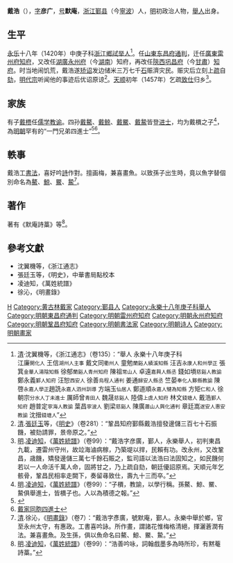 {{Otheruses|other=名为戴浩的其他人物|戴浩}}
{{明清人物信息框
| 姓名 = 戴浩
| 原名 = 
| 圖片名稱 = 
| 圖片大小 = 
| 圖片說明 = 
| 最高職務 = 陝西鞏昌府知府
| 國家 = 大明
| 爵位 = 
| 籍貫 = [[浙江|浙江]][[鄞縣|鄞縣]]
| 族裔 = 漢族
| 字號 = 字彥廣，號默庵
| 室名 = 
| 諡號 = 
| 出生日期 = [[洪武|洪武]]二十四年（1391年）
| 出生地點 = [[浙江|浙江]][[鄞縣|鄞縣]]
| 逝世日期 = [[成化|成化]]十九年（1483年）
| 逝世地點 = [[浙江|浙江]][[鄞縣|鄞縣]]
| 墓葬 = 
| 配偶 = 
| 親屬 = [[戴檟|戴檟]]（子）<br />[[戴鰲|戴鰲]]、[[戴鲸|戴鲸]]、[[戴鱀|戴鱀]]、[[戴䲀|戴䲀]]（孫）
| 出身 = 
*永樂十八年庚子科舉人
| 經歷 = 
| 著作 = *著有《默庵詩藁》等
}}

'''戴浩'''（{{bd|1391年||1483年|catIdx=D戴}}），[[表字|字]]'''彦广'''，[[号|号]]'''默庵'''，[[浙江|浙江]][[鄞县|鄞县]]（今[[寧波|寧波]]）人，[[明|明]]初政治人物，[[舉人|舉人]]出身。

== 生平 ==
[[永樂_(明朝)|永乐]]十八年（1420年）中庚子科[[浙江|浙江]][[鄉試|鄉試]][[举人|举人]]<ref>[[清|清]]·沈翼機等，《浙江通志》（卷135）：“舉人
永樂十八年庚子科<br />江廉<small>開化人</small> 王信<small>湖州人主事</small> 戴文同<small>衢州人</small> 童勉<small>蘭谿人績溪知縣</small> 汪吉<small>永康人和州學正</small> 張箕<small>金華人湯陰知縣</small> 徐郁<small>蘭谿人青州知府</small> 陳祖<small>常山人</small> 卓遠<small>嘉興人縣丞</small> 錢如塤<small>慈谿人教諭</small> 鄭永義<small>鄞人知府</small> 汪恕<small>西安人</small> 徐善<small>烏程人通判</small> 姜通<small>歸安人縣丞</small> 竺晏<small>奉化人黟縣教諭</small> 陳啓<small>永嘉人學正</small>趙詵<small>永嘉人泗州訓導</small> 方端玉<small>仙居人</small> 鄭道順<small>永嘉人犍為知縣</small> 方矩<small>仁和人</small> 徐朝宗<small>分水人丁未進士</small> 厲師曾<small>青田人</small> 魏晟<small>慈谿人</small> 陸儔<small>上虞人知府</small> 林文<small>錢塘人</small> 戴浩<small>鄞人知府</small> 趙普定<small>寧海人教諭</small> 葉昌<small>寧波人</small> 劉梁<small>慈谿人</small> 陳廣<small>蕭山人興化通判</small> 章廷嵩<small>遂安人惠安教諭</small> 沈搢<small>錢塘人</small>”</ref>。任[[山東|山東]][[东昌府|东昌府]][[通判|通判]]，迁任[[廣東|廣東]][[雷州府|雷州府]][[知府|知府]]，又改任[[湖廣|湖廣]][[永州府|永州府]]（今[[湖南|湖南]]）知府，再改任[[陝西|陝西]][[巩昌府|巩昌府]]（今[[甘肅|甘肅]]）[[知府|知府]]。时当地闹饥荒，戴浩遂[[矫诏|矫诏]]发边储米三万七千[[石_(容量單位)|石]]赈濟灾民。赈灾后立刻上[[奏疏|疏]]自[[彈劾|劾]]，[[明代宗|明代宗]]听闻他的事迹后优诏原谅<ref>[[清|清]].[[張廷玉|張廷玉]]等，《[[明史|明史]]》（卷281）：“鞏昌知府鄞縣戴浩擅發邊儲三百七十石振饑，被劾請罪，景帝原之。”</ref>。[[天順_(明朝)|天顺]]初年（1457年）乞疏[[致仕|致仕]]归乡<ref>[[明|明]].[[凌迪知|凌迪知]]，《[[萬姓統譜|萬姓統譜]]》（卷99）：“戴浩字彦廣，鄞人，永樂舉人，初判東昌九載，遷雷州守州，故竝海滷病稼，乃築堤以捍，民賴有功。改永州，又改鞏昌，歳饑，矯發邊儲三萬七千餘石賑之，監司語以法浩曰法固知之，如民饑何若以一人命活千萬人命，固將甘之，乃上疏自劾，朝廷優詔原焉。天順元年乞骸骨，鞏昌民相率走闕下，奏留㝷致仕，壽九十三而卒。”</ref>。

== 家族 ==
有子[[戴槚|戴槚]]任[[儒学|儒学]][[教谕|教谕]]。四孙[[戴鰲|戴鰲]]、[[戴鲸|戴鲸]]、[[戴鱀|戴鱀]]、[[戴䲀|戴䲀]]皆登[[进士|进士]]，均为戴檟之子<ref>[[明|明]].[[凌迪知|凌迪知]]，《[[萬姓統譜|萬姓統譜]]》（卷99）：“子檟，教諭，以學行稱。孫鰲、鯨、鱀、䲀俱舉進士，皆檟子也。人以為積德之報。”</ref>，為[[明朝|明朝]]罕有的“一門兄弟四進士”<ref>{{Cite web |url=http://daily.cnnb.com.cn/nbwb/html/2012-12/02/content_530886.htm?div=-1 |title=戴家四進士碑 |access-date=2016-06-13 |archive-date=2016-08-05 |archive-url=https://web.archive.org/web/20160805103843/http://daily.cnnb.com.cn/nbwb/html/2012-12/02/content_530886.htm?div=-1 |dead-url=no }}</ref><ref>[https://web.archive.org/web/20160803010811/http://gulin.zj.com/tour/detail/29432/19091/ 戴家同胞四進士]</ref>。

== 軼事 ==
戴浩工[[書法|書法]]，喜好吟[[詩歌|詩]]作對。擅画梅，兼喜畫魚。以致孫子出生時，竟以魚字替個別命名為[[戴鰲|鰲]]、[[戴鯨|鯨]]、[[戴鱀|鱀]]、[[戴䲀|䲀]]<ref>[[清|清]].徐沁，《[[明畫錄|明畫錄]]》（卷7）：“戴浩字彥廣，號默庵，鄞人。永樂中舉於鄉，官至永州太守，有惠政。工書喜吟詠。所作畫，謂諸花惟梅格清絕，揮灑蒼潤有法。兼喜畫魚。及生孫，俱以魚命名曰鰲、鯨、鱀、䲀。”</ref>。

== 著作 ==
著有《默庵詩藁》等<ref>[[明|明]].[[凌迪知|凌迪知]]，《[[萬姓統譜|萬姓統譜]]》（卷99）：“浩善吟咏，詞翰戲墨多為時所珍，有黙菴詩藁。”</ref>。

== 參考文獻 ==
{{reflist}}
* 沈翼機等，《浙江通志》
* 張廷玉等，《明史》，中華書局點校本
* 凌迪知，《萬姓統譜》
* 徐沁，《明畫錄》

{{Authority control}}
{{DEFAULTSORT:Dai戴}}
[[Category:戴姓|H]]
[[Category:黄古林戴家|Category:黄古林戴家]]
[[Category:鄞县人|Category:鄞县人]]
[[Category:永樂十八年庚子科舉人|Category:永樂十八年庚子科舉人]]
[[Category:明朝東昌府通判|Category:明朝東昌府通判]]
[[Category:明朝雷州府知府|Category:明朝雷州府知府]]
[[Category:明朝永州府知府|Category:明朝永州府知府]]
[[Category:明朝鞏昌府知府|Category:明朝鞏昌府知府]]
[[Category:明朝書法家|Category:明朝書法家]]
[[Category:明朝诗人|Category:明朝诗人]]
[[Category:明朝畫家|Category:明朝畫家]]